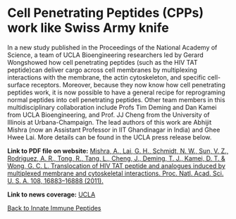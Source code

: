 # Cell Penetrating Peptides (CPPs) work like Swiss Army knife

In a new study published in the Proceedings of the National Academy of Science, a team of UCLA Bioengineering researchers led by Gerard Wongshowed how cell penetrating peptides (such as the HIV TAT peptide)can deliver cargo across cell membranes by multiplexing interactions with the membrane, the actin cytoskeleton, and specific cell-surface receptors. Moreover, because they now know how cell penetrating peptides work, it is now possible to have a general recipe for reprograming normal peptides into cell penetrating peptides. Other team members in this multidisciplinary collaboration include Profs Tim Deming and Dan Kamei from UCLA Bioengineering, and Prof. JJ Cheng from the University of Illinois at Urbana-Champaign. The lead authors of this work are Abhijit Mishra (now an Assistant Professor in IIT Ghandinagar in India) and Ghee Hwee Lai. More details can be found in the UCLA press release below.

**Link to PDF file on website:** [Mishra, A., Lai, G. H., Schmidt, N. W., Sun, V. Z., Rodriguez, A. R., Tong, R., Tang, L., Cheng, J., Deming, T. J., Kamei, D. T. & Wong, G. C. L. Translocation of HIV TAT peptide and analogues induced by multiplexed membrane and cytoskeletal interactions. Proc. Natl. Acad. Sci. U. S. A. 108, 16883–16888 (2011).
](/pdf/10.1073~pnas.1108795108.pdf)

**Link to news coverage:** [UCLA](https://samueli.ucla.edu/ucla-study-shows-cell-penetrating-peptides-for-drug-delivery-act-like-a-swiss-army-knife/)

[Back to Innate Immune Peptides](/research/innate-immune-peptides)
